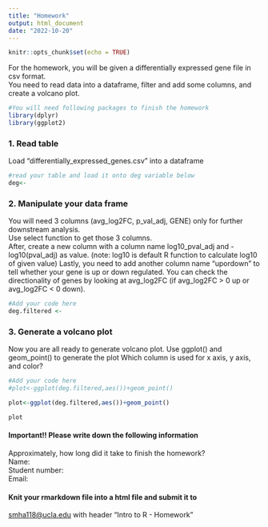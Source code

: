 ```yaml
---
title: "Homework"
output: html_document
date: "2022-10-20"
---
```


```r
knitr::opts_chunk$set(echo = TRUE)
```

For the homework, you will be given a differentially expressed gene file in csv format.<br />
You need to read data into a dataframe, filter and add some columns, and create a volcano plot.


```r
#You will need following packages to finish the homework
library(dplyr)
library(ggplot2)
```

### 1. Read table
Load "differentially_expressed_genes.csv" into a dataframe
```r
#read your table and load it onto deg variable below
deg<-

```

### 2. Manipulate your data frame
You will need 3 columns (avg_log2FC, p_val_adj, GENE) only for further downstream analysis.<br> Use select function to get those 3 columns.<br> After, create a new column with a column name log10_pval_adj and -log10(pval_adj) as value. (note: log10 is default R function to calculate log10 of given value)
Lastly, you need to add another column name "upordown" to tell whether your gene is up or down regulated. You can check the directionality of genes by looking at avg_log2FC (if avg_log2FC > 0 up or avg_log2FC < 0 down).
```r
#Add your code here
deg.filtered <- 
```

### 3. Generate a volcano plot
Now you are all ready to generate volcano plot. Use ggplot() and geom_point() to generate the plot
Which column is used for x axis, y axis, and color?

```r
#Add your code here
#plot<-ggplot(deg.filtered,aes())+geom_point()

plot<-ggplot(deg.filtered,aes())+geom_point()

plot
```

#### Important!! Please write down the following information
Approximately, how long did it take to finish the homework? <Write your hours or minutes here><br />
Name: <Write your name here><br />
Student number: <Write your student number here><br />
Email: <Write your email here><br />


#### Knit your rmarkdown file into a html file and submit it to 
<smha118@ucla.edu> with header "Intro to R - Homework"
 


